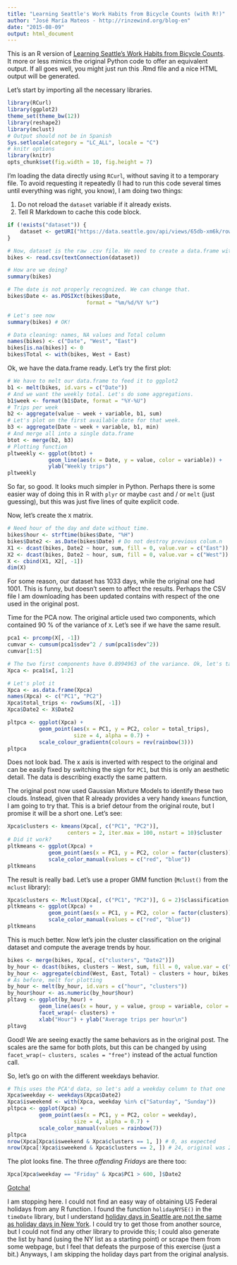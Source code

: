```yaml
---
title: "Learning Seattle's Work Habits from Bicycle Counts (with R!)"
author: "José María Mateos - http://rinzewind.org/blog-en"
date: "2015-08-09"
output: html_document
---
```


This is an R version of [Learning Seattle's Work Habits from Bicycle Counts](https://jakevdp.github.io/blog/2015/07/23/learning-seattles-work-habits-from-bicycle-counts/). It more or less mimics the original Python code to offer an equivalent output. If all goes well, you might just run this .Rmd file and a nice HTML output will be generated.

Let's start by importing all the necessary libraries.

```r
library(RCurl)
library(ggplot2)
theme_set(theme_bw(12))
library(reshape2)
library(mclust)
# Output should not be in Spanish
Sys.setlocale(category = "LC_ALL", locale = "C")
# knitr options
library(knitr)
opts_chunk$set(fig.width = 10, fig.height = 7)
```

I'm loading the data directly using `RCurl`, without saving it to a temporary file. To avoid requesting it repeatedly (I had to run this code several times until everything was right, you know), I am doing two things:

1. Do not reload the `dataset` variable if it already exists.
2. Tell R Markdown to cache this code block.

```r
if (!exists("dataset")) {
    dataset <- getURI("https://data.seattle.gov/api/views/65db-xm6k/rows.csv?accessType=DOWNLOAD")
}

# Now, dataset is the raw .csv file. We need to create a data.frame with this
bikes <- read.csv(textConnection(dataset))

# How are we doing?
summary(bikes)

# The date is not properly recognized. We can change that.
bikes$Date <- as.POSIXct(bikes$Date,
                         format = "%m/%d/%Y %r")

# Let's see now
summary(bikes) # OK!

# Data cleaning: names, NA values and Total column
names(bikes) <- c("Date", "West", "East")
bikes[is.na(bikes)] <- 0
bikes$Total <- with(bikes, West + East)
```

Ok, we have the data.frame ready. Let's try the first plot:

```r
# We have to melt our data.frame to feed it to ggplot2
b1 <- melt(bikes, id.vars = c("Date"))
# And we want the weekly total. Let's do some aggregations.
b1$week <- format(b1$Date, format = "%Y-%U")
# Trips per week
b2 <- aggregate(value ~ week + variable, b1, sum) 
# Let's plot on the first available date for that week.
b3 <- aggregate(Date ~ week + variable, b1, min)  
# And merge all into a single data.frame
btot <- merge(b2, b3)
# Plotting function
pltweekly <- ggplot(btot) + 
             geom_line(aes(x = Date, y = value, color = variable)) +
             ylab("Weekly trips")
pltweekly
```

So far, so good. It looks much simpler in Python. Perhaps there is some easier way of doing this in R with `plyr` or maybe `cast` and / or `melt` (just guessing), but this was just five lines of quite explicit code.

Now, let's create the `X` matrix.

```r
# Need hour of the day and date without time.
bikes$hour <- strftime(bikes$Date, "%H")
bikes$Date2 <- as.Date(bikes$Date) # Do not destroy previous colum.n
X1 <- dcast(bikes, Date2 ~ hour, sum, fill = 0, value.var = c("East"))
X2 <- dcast(bikes, Date2 ~ hour, sum, fill = 0, value.var = c("West"))
X <- cbind(X1, X2[, -1])
dim(X)
```

For some reason, our dataset has 1033 days, while the original one had 1001. This is funny, but doesn't seem to affect the results. Perhaps the CSV file I am downloading has been updated contains with respect of the one used in the original post.

Time for the PCA now. The original article used two components, which contained 90 % of the variance of `X`. Let's see if we have the same result.

```r
pca1 <- prcomp(X[, -1])
cumvar <- cumsum(pca1$sdev^2 / sum(pca1$sdev^2))
cumvar[1:5]

# The two first components have 0.8994963 of the variance. Ok, let's take those two.
Xpca <- pca1$x[, 1:2]

# Let's plot it
Xpca <- as.data.frame(Xpca)
names(Xpca) <- c("PC1", "PC2")
Xpca$total_trips <- rowSums(X[, -1])
Xpca$Date2 <- X$Date2

pltpca <- ggplot(Xpca) + 
          geom_point(aes(x = PC1, y = PC2, color = total_trips), 
                     size = 4, alpha = 0.7) +
          scale_colour_gradientn(colours = rev(rainbow(3)))
pltpca
```

Does not look bad. The x axis is inverted with respect to the original and can be easily fixed by switching the sign for `PC1`, but this is only an aesthetic detail. The data is describing exactly the same pattern.

The original post now used Gaussian Mixture Models to identify these two clouds. Instead, given that R already provides a very handy `kmeans` function, I am going to try that. This is a brief detour from the original route, but I promise it will be a short one. Let's see:

```r
Xpca$clusters <- kmeans(Xpca[, c("PC1", "PC2")], 
                   centers = 2, iter.max = 100, nstart = 10)$cluster
# Did it work?
pltkmeans <- ggplot(Xpca) +
             geom_point(aes(x = PC1, y = PC2, color = factor(clusters))) +
             scale_color_manual(values = c("red", "blue"))
pltkmeans
```

The result is really bad. Let's use a proper GMM function (`Mclust()` from the `mclust` library):

```r
Xpca$clusters <- Mclust(Xpca[, c("PC1", "PC2")], G = 2)$classification
pltkmeans <- ggplot(Xpca) +
             geom_point(aes(x = PC1, y = PC2, color = factor(clusters))) +
             scale_color_manual(values = c("red", "blue"))
pltkmeans
```

This is much better. Now let's join the cluster classification on the original dataset and compute the average trends by hour.

```r
bikes <- merge(bikes, Xpca[, c("clusters", "Date2")])
by_hour <- dcast(bikes, clusters ~ West, sum, fill = 0, value.var = c("West"))
by_hour <- aggregate(cbind(West, East, Total) ~ clusters + hour, bikes, mean)
# As before, melt for plotting
by_hour <- melt(by_hour, id.vars = c("hour", "clusters"))
by_hour$hour <- as.numeric(by_hour$hour)
pltavg <- ggplot(by_hour) +
          geom_line(aes(x = hour, y = value, group = variable, color = variable)) +
          facet_wrap(~ clusters) +
          xlab("Hour") + ylab("Average trips per hour\n")
pltavg
```

Good! We are seeing exactly the same behaviors as in the original post. The scales are the same for both plots, but this can be changed by using `facet_wrap(~ clusters, scales = "free")` instead of the actual function call.

So, let's go on with the different weekdays behavior.

```r
# This uses the PCA'd data, so let's add a weekday column to that one
Xpca$weekday <- weekdays(Xpca$Date2)
Xpca$isweekend <- with(Xpca, weekday %in% c("Saturday", "Sunday"))
pltpca <- ggplot(Xpca) + 
          geom_point(aes(x = PC1, y = PC2, color = weekday), 
                     size = 4, alpha = 0.7) +
          scale_color_manual(values = rainbow(7))
pltpca
nrow(Xpca[Xpca$isweekend & Xpca$clusters == 1, ]) # 0, as expected
nrow(Xpca[!Xpca$isweekend & Xpca$clusters == 2, ]) # 24, original was 23, but here are more rows in this dataset
```

The plot looks fine. The three *offending Fridays* are there too:

```r
Xpca[Xpca$weekday == "Friday" & Xpca$PC1 > 600, ]$Date2
```

[Gotcha!](http://www.cascade.org/f5-bike-work-day)

I am stopping here. I could not find an easy way of obtaining US Federal holidays from any R function. I found the function `holidayNYSE()` in the `timeDate` library, but I understand [holiday days in Seattle are not the same as holiday days in New York](https://en.wikipedia.org/wiki/Public_holidays_in_the_United_States). I could try to get those from another source, but I could not find any other library to provide this; I could also generate the list by hand (using the NY list as a starting point) or scrape them from some webpage, but I feel that defeats the purpose of this exercise (just a bit.) Anyways, I am skipping the holiday days part from the original analysis.